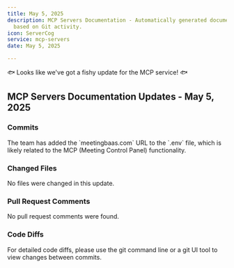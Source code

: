 ```yaml
---
title: May 5, 2025
description: MCP Servers Documentation - Automatically generated documentation
  based on Git activity.
icon: ServerCog
service: mcp-servers
date: May 5, 2025

---
```


🐟 Looks like we've got a fishy update for the MCP service! 🐟

## MCP Servers Documentation Updates - May 5, 2025

### Commits

<Accordions>
<Accordion title="Add meetingbaas.com URL in .env" value="commit-1">
The team has added the `meetingbaas.com` URL to the `.env` file, which is likely related to the MCP (Meeting Control Panel) functionality.
</Accordion>
</Accordions>

### Changed Files

No files were changed in this update.

### Pull Request Comments

No pull request comments were found.

### Code Diffs

<Callout type="info">
For detailed code diffs, please use the git command line or a git UI tool to view changes between commits.
</Callout>